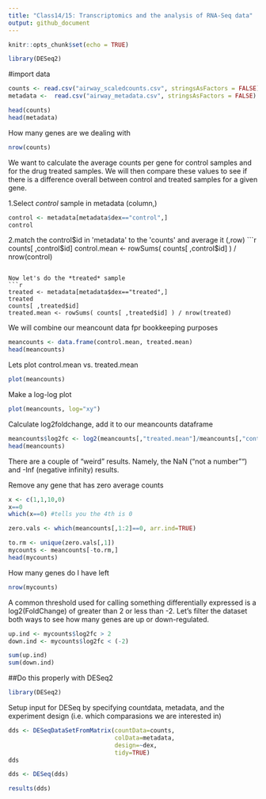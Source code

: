 ```yaml
---
title: "Class14/15: Transcriptomics and the analysis of RNA-Seq data"
output: github_document
---
```


```r
knitr::opts_chunk$set(echo = TRUE)
```

```r
library(DESeq2)
```

#import data
```r
counts <- read.csv("airway_scaledcounts.csv", stringsAsFactors = FALSE)
metadata <-  read.csv("airway_metadata.csv", stringsAsFactors = FALSE)
```

```r
head(counts)
head(metadata)
```

How many genes are we dealing with
```r
nrow(counts)
```

We want to calculate the average counts per gene for control samples and for the drug treated samples. We will then compare these values to see if there is a difference overall between control and treated samples for a given gene.

1.Select *control* sample in metadata (column,)
```r
control <- metadata[metadata$dex=="control",]
control
```
2.match the control$id in 'metadata' to the 'counts' and average it (,row)
```r
counts[ ,control$id]
control.mean <- rowSums( counts[ ,control$id] ) / nrow(control)
```

Now let's do the *treated* sample
```r
treated <- metadata[metadata$dex=="treated",]
treated
counts[ ,treated$id]
treated.mean <- rowSums( counts[ ,treated$id] ) / nrow(treated)

```

We will combine our meancount data fpr bookkeeping purposes
```r
meancounts <- data.frame(control.mean, treated.mean)
head(meancounts)
```

Lets plot control.mean vs. treated.mean
```r
plot(meancounts)
```

Make a log-log plot
```r
plot(meancounts, log="xy")
```


Calculate log2foldchange, add it to our meancounts dataframe
```r
meancounts$log2fc <- log2(meancounts[,"treated.mean"]/meancounts[,"control.mean"])
head(meancounts)
```
There are a couple of “weird” results. Namely, the NaN (“not a number”“) and -Inf (negative infinity) results.

Remove any gene that has zero average counts
```r
x <- c(1,1,10,0)
x==0
which(x==0) #tells you the 4th is 0
```

```r
zero.vals <- which(meancounts[,1:2]==0, arr.ind=TRUE)

to.rm <- unique(zero.vals[,1])
mycounts <- meancounts[-to.rm,]
head(mycounts)
```

How many genes do I have left
```r
nrow(mycounts)
```

A common threshold used for calling something differentially expressed is a log2(FoldChange) of greater than 2 or less than -2. Let’s filter the dataset both ways to see how many genes are up or down-regulated.
```r
up.ind <- mycounts$log2fc > 2
down.ind <- mycounts$log2fc < (-2)
```

```r
sum(up.ind)
sum(down.ind)
```



##Do this properly with DESeq2

```r
library(DESeq2)
```

Setup input for DESeq by specifying countdata, metadata, and the experiment design
(i.e. which comparasions we are interested in)
```r
dds <- DESeqDataSetFromMatrix(countData=counts, 
                              colData=metadata, 
                              design=~dex, 
                              tidy=TRUE)
dds
```

```r
dds <- DESeq(dds)
```

```r
results(dds)
```

